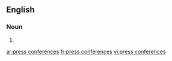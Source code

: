 ==English==

===Noun===
{{head|en|plural|head=[[press]] [[conference]]s}}

# {{plural of|press conference|lang=en}}

[[ar:press conferences]]
[[fr:press conferences]]
[[vi:press conferences]]